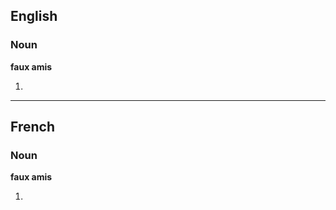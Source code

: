 ==English==

===Noun===
'''faux amis'''

# {{plural of|[[faux ami]]}}

----

==French==

===Noun===
'''faux amis''' {{mpl}}

# {{plural of|[[faux ami]]|lang=French}}